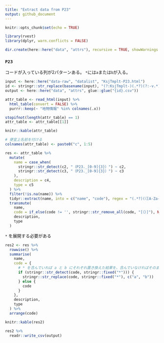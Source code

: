 ```yaml
---
title: "Extract data from P23"
output: github_document
---
```


```r
knitr::opts_chunk$set(echo = TRUE)
```

```r
library(rvest)
library(dplyr, warn.conflicts = FALSE)

dir.create(here::here("data", "attrs"), recursive = TRUE, showWarnings = FALSE)
```

### `P23`

コードが入っている列が2パターンある。
`*`には`a`または`b`が入る。

```r
input <- here::here("data-raw", "datalist", "KsjTmplt-P23.html")
id <- stringr::str_replace(basename(input), "(?:KsjTmplt-)(.*?)(?:-v.*)?(?:\\.html)", "\\1")
output <- here::here("data", "attrs", glue::glue("{id}.csv"))

attr_table <- read_html(input) %>% 
  html_table(convert = FALSE) %>% 
  purrr::keep(~ "地物情報" %in% colnames(.x))

stopifnot(length(attr_table) == 1)
attr_table <- attr_table[[1]]

knitr::kable(attr_table)
```

```r
# 便宜上名前を付ける
colnames(attr_table) <- paste0("c", 1:5)

res <- attr_table %>% 
  mutate(
    name = case_when(
      stringr::str_detect(c2, "（P23._[0-9]{3}）") ~ c2,
      stringr::str_detect(c3, "（P23._[0-9]{3}）") ~ c3
    ),
    description = c4,
    type = c5
  ) %>% 
  filter(!is.na(name)) %>% 
  tidyr::extract(name, into = c("name", "code"), regex = "(.*?)(（[A-Za-z0-9]+._[A-Za-z0-9]+）)") %>% 
  transmute(
    name,
    code = if_else(code != '', stringr::str_remove_all(code, "[（）]"), NA_character_),
    description,
    type
  )
```

`*` を展開する必要がある

```r
res2 <- res %>%
  rowwise() %>%
  summarise(
    name,
    code = {
      # * を含んでいれば a と b にそれぞれ置き換えた結果を、含んでいなければそのままの結果を
      if (stringr::str_detect(code, stringr::fixed("*"))) {
        stringr::str_replace(code, stringr::fixed("*"), c("a", "b"))
      } else {
        code
      }
    },
    description,
    type
  ) %>% 
  arrange(code)

knitr::kable(res2)
```

```r
res2 %>% 
  readr::write_csv(output)
```
